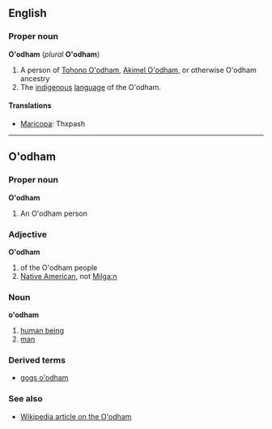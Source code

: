 {{rfd}}

==English==
===Proper noun===
'''O'odham''' (''plural'' '''O'odham''')

#A person of [[Tohono O'odham]], [[Akimel O'odham]], or otherwise O'odham ancestry
#The [[indigenous]] [[language]] of the O'odham.

====Translations====
*[[Maricopa]]: Thxpash

----
==O'odham==
===Proper noun===
'''O'odham'''

#An O'odham person

===Adjective===
'''O'odham''' <!--capitalised?-->

#of the O'odham people
#[[Native American]], not [[Milga:n]]

===Noun===
'''o'odham'''

#[[human being]]
#[[man]]

===Derived terms===
*[[gogs o'odham]]

<!--#monkey ([[Tohono O'odham]] [[ca:ŋgo]]): is this a pronunciation or a translation?-->

===See also===
*[[w:Tohono_O%27odham|Wikipedia article on the O'odham]]